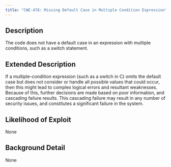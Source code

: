 ```yaml
---
title: "CWE-478: Missing Default Case in Multiple Condition Expression"
---
```


## Description
The code does not have a default case in an expression with multiple conditions, such as a switch statement.

## Extended Description
If a multiple-condition expression (such as a switch in C) omits the default case but does not consider or handle all possible values that could occur, then this might lead to complex logical errors and resultant weaknesses. Because of this, further decisions are made based on poor information, and cascading failure results. This cascading failure may result in any number of security issues, and constitutes a significant failure in the system.

## Likelihood of Exploit
None

## Background Detail
None
        
